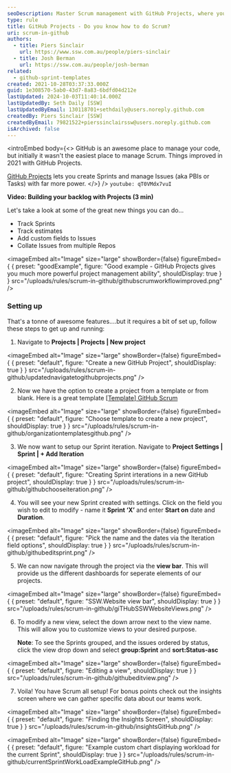 ```yaml
---
seoDescription: Master Scrum management with GitHub Projects, where you can track Sprints, estimates, and custom fields while collating issues from multiple repositories.
type: rule
title: GitHub Projects - Do you know how to do Scrum?
uri: scrum-in-github
authors:
  - title: Piers Sinclair
    url: https://www.ssw.com.au/people/piers-sinclair
  - title: Josh Berman
    url: https://ssw.com.au/people/josh-berman
related:
  - github-sprint-templates
created: 2021-10-28T03:37:33.000Z
guid: 1e308570-5ab0-43d7-8a83-6bdfd04d212e
lastUpdated: 2024-10-03T11:40:14.000Z
lastUpdatedBy: Seth Daily [SSW]
lastUpdatedByEmail: 130118701+sethdaily@users.noreply.github.com
createdBy: Piers Sinclair [SSW]
createdByEmail: 79821522+pierssinclairssw@users.noreply.github.com
isArchived: false
---
```


<introEmbed
  body={<>
GitHub is an awesome place to manage your code, but initially it wasn't the easiest place to manage Scrum. Things improved in 2021 with GitHub Projects.

[GitHub Projects](https://docs.github.com/en/issues/trying-out-the-new-projects-experience/about-projects) lets you create Sprints and manage Issues (aka PBIs or Tasks) with far more power.
  </>}
/>
`youtube: qT0VMdx7vuI`

**Video: Building your backlog with Projects (3 min)**

Let's take a look at some of the great new things you can do...

* Track Sprints
* Track estimates
* Add custom fields to Issues
* Collate Issues from multiple Repos

<imageEmbed
  alt="Image"
  size="large"
  showBorder={false}
  figureEmbed={ {
    preset: "goodExample",
    figure: "Good example - GitHub Projects gives you much more powerful project management ability",
    shouldDisplay: true
  } }
  src="/uploads/rules/scrum-in-github/githubscrumworkflowimproved.png"
/>

### Setting up

That's a tonne of awesome features....but it requires a bit of set up, follow these steps to get up and running:

1. Navigate to **Projects | Projects | New project**

   
<imageEmbed
  alt="Image"
  size="large"
  showBorder={false}
  figureEmbed={ {
    preset: "default",
    figure: "Create a new GitHub Project",
    shouldDisplay: true
  } }
  src="/uploads/rules/scrum-in-github/updatednavigatetogithubprojects.png"
/>

2. Now we have the option to create a project from a template or from blank. Here is a great template [[Template] GitHub Scrum](https://github.com/orgs/SSWConsulting/projects/42/views/1)

   
<imageEmbed
  alt="Image"
  size="large"
  showBorder={false}
  figureEmbed={ {
    preset: "default",
    figure: "Choose template to create a new project",
    shouldDisplay: true
  } }
  src="/uploads/rules/scrum-in-github/organizationtemplatesgithub.png"
/>

3. We now want to setup our Sprint iteration. Navigate to **Project Settings | Sprint | + Add Iteration**

   
<imageEmbed
  alt="Image"
  size="large"
  showBorder={false}
  figureEmbed={ {
    preset: "default",
    figure: "Creating Sprint irterations in a new GitHub project",
    shouldDisplay: true
  } }
  src="/uploads/rules/scrum-in-github/githubchooseiteration.png"
/>

4. You will see your new Sprint created with settings. Click on the field you wish to edit to modify - name it **Sprint ‘X’** and enter **Start on** date and **Duration**.

   
<imageEmbed
  alt="Image"
  size="large"
  showBorder={false}
  figureEmbed={ {
    preset: "default",
    figure: "Pick the name and the dates via the Iteration field options",
    shouldDisplay: true
  } }
  src="/uploads/rules/scrum-in-github/githubeditsprint.png"
/>

5. We can now navigate through the project via the **view bar**. This will provide us the different dashboards for seperate elements of our projects.

   
<imageEmbed
  alt="Image"
  size="large"
  showBorder={false}
  figureEmbed={ {
    preset: "default",
    figure: "SSW.Website view bar",
    shouldDisplay: true
  } }
  src="/uploads/rules/scrum-in-github/giTHubSSWWebsiteViews.png"
/>

6. To modify a new view, select the down arrow next to the view name. This will allow you to customize views to your desired purpose.

   **Note**: To see the Sprints grouped, and the issues ordered by status, click the view drop down and select **group:Sprint** and **sort:Status-asc**

   
<imageEmbed
  alt="Image"
  size="large"
  showBorder={false}
  figureEmbed={ {
    preset: "default",
    figure: "Editing a view",
    shouldDisplay: true
  } }
  src="/uploads/rules/scrum-in-github/githubeditview.png"
/>

7. Voila! You have Scrum all setup! For bonus points check out the insights screen where we can gather specific data about our teams work.

   
<imageEmbed
  alt="Image"
  size="large"
  showBorder={false}
  figureEmbed={ {
    preset: "default",
    figure: "Finding the Insights Screen",
    shouldDisplay: true
  } }
  src="/uploads/rules/scrum-in-github/insightsGitHub.png"
/>

   
<imageEmbed
  alt="Image"
  size="large"
  showBorder={false}
  figureEmbed={ {
    preset: "default",
    figure: "Example custom chart displaying workload for the current Sprint",
    shouldDisplay: true
  } }
  src="/uploads/rules/scrum-in-github/currentSprintWorkLoadExampleGitHub.png"
/>
